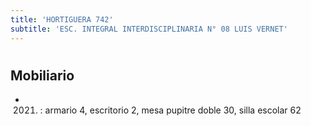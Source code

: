 ```yaml
---
title: 'HORTIGUERA 742'
subtitle: 'ESC. INTEGRAL INTERDISCIPLINARIA N° 08 LUIS VERNET'
---
```


#


## Mobiliario

*  (2021) : armario 4, escritorio 2, mesa pupitre doble 30, silla escolar 62 



